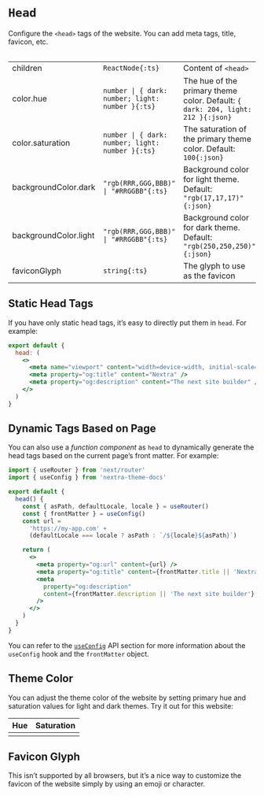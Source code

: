 
# `Head`

Configure the `<head>` tags of the website. You can add meta tags, title,
favicon, etc.

<Table>

|                       |                                                  |                                                                                 |
| --------------------- | ------------------------------------------------ | ------------------------------------------------------------------------------- |
| children              | `ReactNode{:ts}`                                 | Content of `<head>`                                                             |
| color.hue             | `number \| { dark: number; light: number }{:ts}` | The hue of the primary theme color. Default: `{ dark: 204, light: 212 }{:json}` |
| color.saturation      | `number \| { dark: number; light: number }{:ts}` | The saturation of the primary theme color. Default: `100{:json}`                |
| backgroundColor.dark  | `"rgb(RRR,GGG,BBB)" \| "#RRGGBB"{:ts}`           | Background color for light theme. Default: `"rgb(17,17,17)"{:json}`             |
| backgroundColor.light | `"rgb(RRR,GGG,BBB)" \| "#RRGGBB"{:ts}`           | Background color for dark theme. Default: `"rgb(250,250,250)"{:json}`           |
| faviconGlyph          | `string{:ts}`                                    | The glyph to use as the favicon                                                 |

</Table>

## Static Head Tags

If you have only static head tags, it’s easy to directly put them in `head`. For
example:

```jsx
export default {
  head: (
    <>
      <meta name="viewport" content="width=device-width, initial-scale=1.0" />
      <meta property="og:title" content="Nextra" />
      <meta property="og:description" content="The next site builder" />
    </>
  )
}
```

## Dynamic Tags Based on Page

You can also use a _function component_ as `head` to dynamically generate the
head tags based on the current page’s front matter. For example:

```jsx
import { useRouter } from 'next/router'
import { useConfig } from 'nextra-theme-docs'

export default {
  head() {
    const { asPath, defaultLocale, locale } = useRouter()
    const { frontMatter } = useConfig()
    const url =
      'https://my-app.com' +
      (defaultLocale === locale ? asPath : `/${locale}${asPath}`)

    return (
      <>
        <meta property="og:url" content={url} />
        <meta property="og:title" content={frontMatter.title || 'Nextra'} />
        <meta
          property="og:description"
          content={frontMatter.description || 'The next site builder'}
        />
      </>
    )
  }
}
```

You can refer to the [`useConfig`](/docs/docs-theme/api/use-config) API section
for more information about the `useConfig` hook and the `frontMatter` object.

## Theme Color

You can adjust the theme color of the website by setting primary hue and
saturation values for light and dark themes. Try it out for this website:

| Hue     | Saturation     |
| ------- | -------------- |
| <Hue /> | <Saturation /> |

## Favicon Glyph

This isn’t supported by all browsers, but it’s a nice way to customize the
favicon of the website simply by using an emoji or character.
